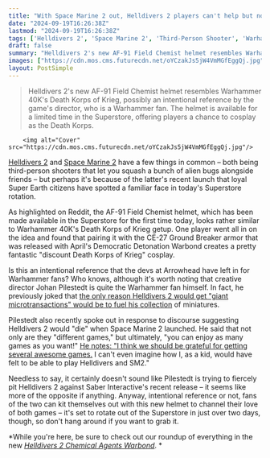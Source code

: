 ```yaml
---
title: "With Space Marine 2 out, Helldivers 2 players can't help but notice a familiar 40K face in the superstore"
date: "2024-09-19T16:26:38Z"
lastmod: "2024-09-19T16:26:38Z"
tags: ['Helldivers 2', 'Space Marine 2', 'Third-Person Shooter', 'Warhammer 40K', 'Cosplay', 'Microtransactions', 'Superstore', 'Warbond']
draft: false
summary: "Helldivers 2's new AF-91 Field Chemist helmet resembles Warhammer 40K's Death Korps of Krieg, possibly an intentional reference by the game's director, who is a Warhammer fan. The helmet is available for a limited time in the Superstore, offering players a chance to cosplay as the Death Korps."
images: ["https://cdn.mos.cms.futurecdn.net/oYCzakJs5jW4VmMGfEggQj.jpg"]
layout: PostSimple
---
```

> Helldivers 2's new AF-91 Field Chemist helmet resembles Warhammer 40K's Death Korps of Krieg, possibly an intentional reference by the game's director, who is a Warhammer fan. The helmet is available for a limited time in the Superstore, offering players a chance to cosplay as the Death Korps.


        <img alt="Cover" src="https://cdn.mos.cms.futurecdn.net/oYCzakJs5jW4VmMGfEggQj.jpg"/>
        
[<u>Helldivers 2</u>](https://www.gamesradar.com/helldivers-2-guide/) and [<u>Space Marine 2</u>](https://www.gamesradar.com/games/third-person-shooter/space-marine-2-guide/) have a few things in common – both being third-person shooters that let you squash a bunch of alien bugs alongside friends – but perhaps it's because of the latter's recent launch that loyal Super Earth citizens have spotted a familiar face in today's Superstore rotation.

As highlighted on Reddit, the AF-91 Field Chemist helmet, which has been made available in the Superstore for the first time today, looks rather similar to Warhammer 40K's Death Korps of Krieg getup. One player went all in on the idea and found that pairing it with the CE-27 Ground Breaker armor that was released with April's Democratic Detonation Warbond creates a pretty fantastic "discount Death Korps of Krieg" cosplay. 

Is this an intentional reference that the devs at Arrowhead have left in for Warhammer fans? Who knows, although it's worth noting that creative director Johan Pilestedt is quite the Warhammer fan himself. In fact, he previously joked that [<u>the only reason Helldivers 2 would get "giant microtransactions" would be to fuel his collection</u>](https://www.gamesradar.com/helldivers-2-ceo-jokes-that-the-only-reason-the-game-would-ever-get-giant-microtransactions-would-be-to-fund-his-warhammer-habit/) of miniatures. 

Pilestedt also recently spoke out in response to discourse suggesting Helldivers 2 would "die" when Space Marine 2 launched. He said that not only are they "different games," but ultimately, "you can enjoy as many games as you want!" [<u>He notes: "I think we should be grateful for getting several awesome games.</u>](https://www.gamesradar.com/games/third-person-shooter/helldivers-2-boss-responds-to-sentiment-that-space-marine-2-could-eat-their-lunch-we-should-be-grateful-for-getting-several-awesome-games/) I can't even imagine how I, as a kid, would have felt to be able to play Helldivers and SM2."

Needless to say, it certainly doesn't sound like Pilestedt is trying to fiercely pit Helldivers 2 against Saber Interactive's recent release – it seems like more of the opposite if anything. Anyway, intentional reference or not, fans of the two can kit themselves out with this new helmet to channel their love of both games – it's set to rotate out of the Superstore in just over two days, though, so don't hang around if you want to grab it.

*While you're here, be sure to check out our roundup of everything in the new *[<u><em>Helldivers 2 Chemical Agents Warbond</em></u>](https://www.gamesradar.com/games/third-person-shooter/helldivers-2-chemical-agents-warbond/)*. *
        